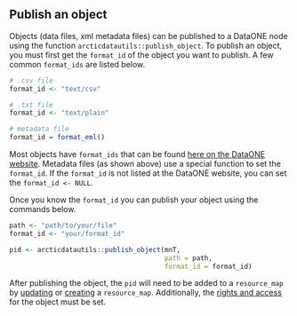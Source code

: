 ## Publish an object

Objects (data files, xml metadata files) can be published to a DataONE node using the function `arcticdatautils::publish_object`. 
To publish an object, you must first get the `format_id` of the object you want to publish. A few common `format_ids` are listed below.

```r
# .csv file
format_id <- "text/csv"

# .txt file
format_id <- "text/plain"

# metadata file
format_id = format_eml()
```

Most objects have `format_ids` that can be found [here on the DataONE website](https://cn.dataone.org/cn/v2/formats). Metadata files (as shown above) use a special function to set the `format_id`. If the `format_id` is not listed at the DataONE website, you can set the `format_id <- NULL`.

Once you know the `format_id` you can publish your object using the commands below.

```r
path <- "path/to/your/file"
format_id <- "your/format_id"

pid <- arcticdatautils::publish_object(mnT,
                                       path = path,
                                       format_id = format_id)
```

After publishing the object, the `pid` will need to be added to a `resource_map` by [updating](#update-a-package) or [creating](#create-a-resource-map) a `resource_map`. Additionally, the [rights and access](#set-rights-and-access) for the object must be set.

